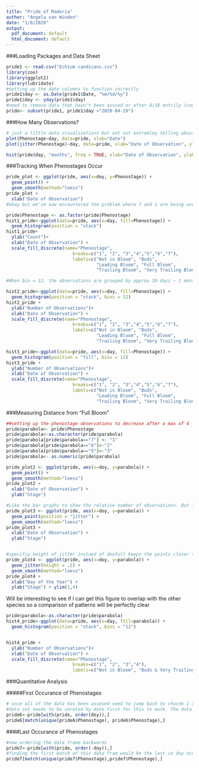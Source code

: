 ```yaml
---
title: "Pride of Maderia"
author: "Angela van Winden"
date: "1/8/2020"
output:
  pdf_document: default
  html_document: default
---
```

###Loading Packages and Data Sheet
```r
pride1 <- read.csv("Echium candicans.csv")
library(zoo)
library(ggplot2)
library(lubridate)
#setting up the date columns to function correctly
pride1$day <- as.Date(pride1$Date, "%m/%d/%y")
pride1$doy <- yday(pride1$day)
#need to remove data that hasn't been asssed or after 4/18 entrily (code was written for an earlier date now arbitraty line set to include all data)
pride<- subset(pride1, pride1$day <"2020-04-19")
```
###How Many Observations?
```r
# just a little data visualizations but not not extremley telling about anything excpet for participation from the citizen scientists
plot(Phenostage~day, data=pride, xlab="Date")
plot(jitter(Phenostage)~day, data=pride, xlab="Date of Observation", ylab="Phenostage")

hist(pride$day, "months", freq = TRUE, xlab="Date of Observation", ylab="Number of Observations", main = "Pride Observations")
```



###Tracking When Phenostages Occur 
```r
pride_plot <- ggplot(pride, aes(x=doy, y=Phenostage)) +
  geom_point() +
  geom_smooth(method="loess")
pride_plot +
  xlab("Date of Observation")
#okay but we've now encountered the problem where 7 and 1 are being averaged. Not actaully at a 5 phenostage at the end of the year. We are between 7 and 1.
```


```r
pride$Phenostage <- as.factor(pride$Phenostage)
hist1_pride<-ggplot(data=pride, aes(x=day, fill=Phenostage)) +
  geom_histogram(position = "stack")
hist1_pride+
  ylab("Count")+
  xlab("Date of Observation") +
  scale_fill_discrete(name="Phenostage",
                         breaks=c("1", "2", "3","4","5","6","7"),
                         labels=c("Not in Bloom", "Buds", 
                                  "Leading Bloom", "Full Bloom",
                                  "Trailing Bloom", "Very Trailing Bloom", "Seeds/Fruit/Not in Bloom"))

#When bin = 12, the observations are grouped by approx 30 days ~ 1 month of data

hist2_pride<-ggplot(data=pride, aes(x=day, fill=Phenostage)) +
  geom_histogram(position = "stack", bins = 12)
hist2_pride +
  ylab("Number of Observations")+
  xlab("Date of Observation") +
  scale_fill_discrete(name="Phenostage",
                         breaks=c("1", "2", "3","4","5","6","7"),
                         labels=c("Not in Bloom", "Buds", 
                                  "Leading Bloom", "Full Bloom",
                                  "Trailing Bloom", "Very Trailing Bloom", "Seeds/Fruit/Not in Bloom"))

hist3_pride<-ggplot(data=pride, aes(x=day, fill=Phenostage)) +
  geom_histogram(position = "fill", bins = 12)
hist3_pride +
  ylab("Number of Observations")+
  xlab("Date of Observation") +
  scale_fill_discrete(name="Phenostage",
                         breaks=c("1", "2", "3","4","5","6","7"),
                         labels=c("Not in Bloom", "Buds", 
                                  "Leading Bloom", "Full Bloom",
                                  "Trailing Bloom", "Very Trailing Bloom", "Seeds/Fruit/Not in Bloom"))

```




###Measuring Distance from "Full Bloom"

```r
##setting up the phenostage observations to decrease after a max of 4
pride$parabola<- pride$Phenostage
pride$parabola<-as.character(pride$parabola)
pride$parabola[pride$parabola=="7"] <- "1"
pride$parabola[pride$parabola=="6"]<-"2"
pride$parabola[pride$parabola=="5"]<-"3"
pride$parabola<- as.numeric(pride$parabola)
```


```r
pride_plot2 <- ggplot(pride, aes(x=doy, y=parabola)) +
  geom_point() +
  geom_smooth(method="loess")
pride_plot2 +
  xlab("Date of Observation") +
  ylab("Stage")

#Like the bar graphs to show the relative number of observations. But like the graph as a visual representation. Tyring to combine the two. But does this jitter too much?
pride_plot3 <- ggplot(pride, aes(x=doy, y=parabola)) +
  geom_point(position = "jitter") +
  geom_smooth(method="loess")
pride_plot3 +
  xlab("Date of Observation") +
  ylab("Stage")


#specifiy height of jitter instaed of deafult keeps the points closer together and emphazies the discretness more. a smaller height would get it even tighter but already losing some points to overlapping. I think I like this one the best :) 
pride_plot4 <- ggplot(pride, aes(x=doy, y=parabola)) +
  geom_jitter(height = .2) +
  geom_smooth(method="loess")
pride_plot4 +
  xlab("Day of the Year") +
  ylab("Stage") + ylim(1,4)
```

Will be interesting to see if I can get this figure to overlap with the other species so a comparison of patterns will be perfectly clear 




```r
pride$parabola<-as.character(pride$parabola)
hist4_pride<-ggplot(data=pride, aes(x=day, fill=parabola)) +
  geom_histogram(position = "stack", bins = "12")


hist4_pride +
  ylab("Number of Observations")+
  xlab("Date of Observation") +
  scale_fill_discrete(name="Phenostage",
                         breaks=c("1", "2", "3","4"),
                         labels=c("Not in Bloom", "Buds & Very Trailing Bloom", "Leading Bloom & Trailing Bloom", "Full Bloom"))
```

###Quantitative Analysis

#####First Occurance of Phenostages 
```r

# once all of the data has been assesed need to jump back to chucnk 1 and remove condition of date for including into the analysis
#data set needs to be soreted by date first for this to work. The data set needs to be sorted by DOY. Because I want to know when it is happening annually not just in a specific year when did i see each. 
pride6<-pride[with(pride, order(doy)),]
pride6[match(unique(pride6$Phenostage), pride6$Phenostage),]

```

####Last Occurance of Phenostages 
```r
#now ordering the data frame backwards
pride7<-pride[with(pride, order(-doy)),]
#finding the first match of this data fram would be the last in doy occurance 
pride7[match(unique(pride7$Phenostage),pride7$Phenostage),]
```

